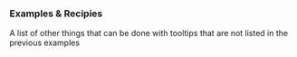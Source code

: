 

<Version />

<Meta of={Stories} />

### Examples & Recipies
A list of other things that can be done with tooltips that are not listed in the previous examples



<Story of={Stories.Main} />